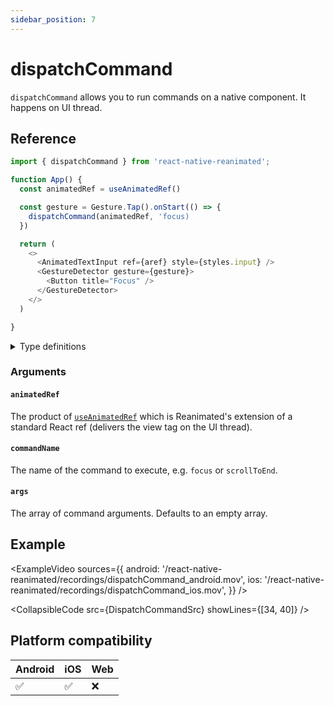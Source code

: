 ```yaml
---
sidebar_position: 7
---
```


# dispatchCommand


`dispatchCommand` allows you to run commands on a native component. It happens on UI thread.

## Reference

```javascript
import { dispatchCommand } from 'react-native-reanimated';

function App() {
  const animatedRef = useAnimatedRef()

  const gesture = Gesture.Tap().onStart(() => {
    dispatchCommand(animatedRef, 'focus)
  })

  return (
    <>
      <AnimatedTextInput ref={aref} style={styles.input} />
      <GestureDetector gesture={gesture}>
        <Button title="Focus" />
      </GestureDetector>
    </>
  )

}
```

<details>
<summary>Type definitions</summary>

```typescript
function dispatchCommand<T extends Component>(
  animatedRef: AnimatedRef<T>,
  commandName: string,
  args?: unknown[]
  ) => void;
```

</details>

### Arguments

#### `animatedRef`

The product of [`useAnimatedRef`](/docs/core/useAnimatedRef) which is Reanimated's extension of a standard React ref (delivers the view tag on the UI thread).

#### `commandName`

The name of the command to execute, e.g. `focus` or `scrollToEnd`.

#### `args` <Optional />

The array of command arguments. Defaults to an empty array.

## Example

<ExampleVideo
  sources={{
    android: '/react-native-reanimated/recordings/dispatchCommand_android.mov',
    ios: '/react-native-reanimated/recordings/dispatchCommand_ios.mov',
  }}
/>

<CollapsibleCode src={DispatchCommandSrc} showLines={[34, 40]} />

## Platform compatibility

<div className="platform-compatibility">

| Android | iOS | Web |
| ------- | --- | --- |
| ✅      | ✅  | ❌  |

</div>

